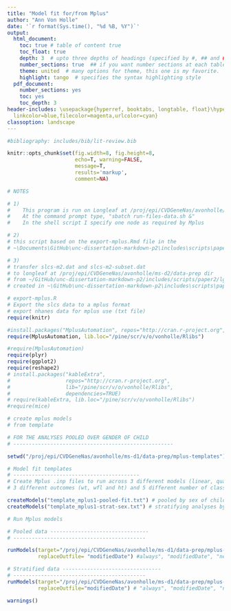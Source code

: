 ```yaml
---
title: "Model fit for/from Mplus"
author: "Ann Von Holle"
date: '`r format(Sys.time(), "%d %B, %Y")`'
output:
  html_document:
    toc: true # table of content true
    toc_float: true
    depth: 3  # upto three depths of headings (specified by #, ## and ###)
    number_sections: true  ## if you want number sections at each table header
    theme: united  # many options for theme, this one is my favorite.
    highlight: tango  # specifies the syntax highlighting style
  pdf_document:
    number_sections: yes
    toc: yes
    toc_depth: 3
header-includes: \usepackage{hyperref, booktabs, longtable, float}\hypersetup{colorlinks=true,
  linkcolor=blue,filecolor=magenta,urlcolor=cyan}
classoption: landscape
---
```


```r
#bibliography: includes/bib/lit-review.bib

knitr::opts_chunk$set(fig.width=8, fig.height=8,
                      echo=T, warning=FALSE,
                      message=T, 
                      results='markup',
                      comment=NA)
```

```r

# NOTES

# 1) 
#    This program is run on Longleaf at /proj/epi/CVDGeneNas/avonholle/ms-d1/data-prep
#    At the command prompt type, "sbatch run-files-data.sh &"
#    In the shell script I specify one node as required by Mplus

# 2)
# this script based on the export-mplus.Rmd file in the
# ~\Documents\GitHub\unc-dissertation-markdown-p2\includes\scripts\paper1 directory

# 3)
# transfer slcs-m2.dat and slcs-m2-subset.dat
# to longleaf at /proj/epi/CVDGeneNas/avonholle/ms-d2/data-prep dir
# from ~/GitHub/unc-dissertation-markdown-p2/includes/scripts/paper2/lgmm
# created in ~\GitHub\unc-dissertation-markdown-p2\includes\scripts\paper1\lgmm\export-mplus.Rmd

```



```r

# export-mplus.R
# Export the slcs data to a mplus format
# export nhanes data for mplus use (txt file)
require(knitr)

#install.packages("MplusAutomation", repos="http://cran.r-project.org", lib="/pine/scr/v/o/vonholle/Rlibs", dependencies=TRUE)
require(MplusAutomation, lib.loc="/pine/scr/v/o/vonholle/Rlibs")

#require(MplusAutomation)
require(plyr)
require(ggplot2)
require(reshape2)
# install.packages("kableExtra", 
#                  repos="http://cran.r-project.org", 
#                  lib="/pine/scr/v/o/vonholle/Rlibs", 
#                  dependencies=TRUE)
# require(kableExtra, lib.loc="/pine/scr/v/o/vonholle/Rlibs")
#require(mice)

```


```r

# create mplus models
# from template

# FOR THE ANALYSES POOLED OVER GENDER OF CHILD
# ----------------------------------------------------

setwd("/proj/epi/CVDGeneNas/avonholle/ms-d1/data-prep/mplus-templates")

# Model fit templates
# -----------------------------------------
# Create Mplus .inp files to run across 3 different models (linear, quad and cubic),
# 3 different outcomes (wt, wfl and ht) and 5 different number of classes.

createModels("template_mplus1-pooled-fit.txt") # pooled by sex of child -- 
createModels("template_mplus1-strat-sex.txt") # stratifying analyses by sex of child


```



```r
# Run Mplus models

# Pooled data --------------------------------
# -------------------------------------------

runModels(target="/proj/epi/CVDGeneNas/avonholle/ms-d1/data-prep/mplus-templates/pooled", 
          replaceOutfile= "modifiedDate") #always", "modifiedDate", "never"

# Stratified data --------------------------------
# -------------------------------------------
runModels(target="/proj/epi/CVDGeneNas/avonholle/ms-d1/data-prep/mplus-templates/strat",
          replaceOutfile="modifiedDate") # "always", "modifiedDate", "never"

warnings()

```


